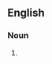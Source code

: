 ==English==

===Noun===
{{head|en|noun plural form|head=[[runny]] [[nose]]s}}

# {{plural of|runny nose|lang=en}}